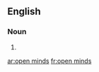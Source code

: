 ==English==

===Noun===
{{head|en|plural|head=[[open]] [[minds]]}}

# {{plural of|open mind|lang=en|nocat=1}}

[[ar:open minds]]
[[fr:open minds]]